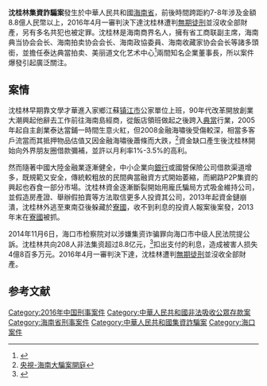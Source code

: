 
'''沈桂林集資詐騙案'''發生於中華人民共和國[[海南省|海南省]]，前後時間跨距約7-8年涉及金額8.8億人民幣以上，2016年4月一審判決下達沈桂林遭判[[無期徒刑|無期徒刑]]並沒收全部財產，另有多名共犯也被定罪。沈桂林是海南商界名人，擁有省工商联副主席，海南典当协会会长、海南拍卖协会会长、海南政協委員、海南收藏家协会会长等諸多頭銜，並擔任泰达典當拍卖、美丽道文化艺术中心<ref>{{Cite web |url=http://www.arthoop.com/article_html.php?id=6133 |title=美丽道艺术中心 |accessdate=2016-05-30 |archive-date=2016-01-31 |archive-url=https://web.archive.org/web/20160131234853/http://www.arthoop.com/article_html.php?id=6133 |dead-url=yes }}</ref>兩間知名企業董事長，所以案件爆發引起廣泛關注。

==案情==
沈桂林早期靠文學才華進入家鄉江蘇[[镇江市|镇江市]]公家單位上班，90年代改革開放創業大潮興起他辭去工作前往海南島經商，從飯店領班做起之後跨入[[典當|典當]]行業，2005年起自主創業泰达當鋪一時間生意火紅，但2008金融海嘯後受傷較深，相當多客戶流當而其抵押物品估值又因金融海嘯後蕭條而大跌，<ref>[http://tv.cctv.com/2016/05/27/VIDE6HkgVY3El1BQ5yHlpVVq160527.shtml 央視-海南大騙案開庭]</ref>資金缺口產生後沈桂林開始向外界朋友圈借款彌補，並許以月利率1%-3.5%的高利。

然而隨著中國大陸金融業逐漸健全，中小企業向[[銀行|銀行]]或國營保險公司借款渠道增多，既規範又安全，傳統較粗放的民間典當融資方式開始萎縮，而網路P2P集資的興起也吞食一部分市場。沈桂林資金逐漸斷裂開始用龐氏騙局方式吸金維持公司，並假造房產證、舉辦假拍賣等方法取信更多人投資其公司，2013年起資金鏈崩潰，沈桂林外逃至東南亞後躲藏於[[寮國|寮國]]，收不到利息的投資人報案後案發，2013年末在[[寮國|寮國]]被抓。

2014年11月6日，海口市检察院对以涉嫌集资诈骗罪向海口市中级人民法院提公訴。沈桂林共向208人非法集资超过8.8亿元，<ref>{{Cite web |url=http://news.xinhuanet.com/legal/2016-04/01/c_1118515584.htm |title=新華社-沈桂林判無期 |accessdate=2016-05-29 |archive-date=2016-04-03 |archive-url=https://web.archive.org/web/20160403194647/http://news.xinhuanet.com/legal/2016-04/01/c_1118515584.htm |dead-url=no }}</ref>扣出支付的利息，造成被害人损失4億8百多万元。2016年4月一審判決下達，沈桂林遭判[[無期徒刑|無期徒刑]]並沒收全部財產。

==参考文献==
{{reflist}}

[[Category:2016年中国刑事案件|Category:2016年中国刑事案件]]
[[Category:中華人民共和國非法吸收公眾存款案|Category:中華人民共和國非法吸收公眾存款案]]
[[Category:海南省刑事案件|Category:海南省刑事案件]]
[[Category:中華人民共和國集資詐騙案|Category:中華人民共和國集資詐騙案]]
[[Category:海口案件|Category:海口案件]]